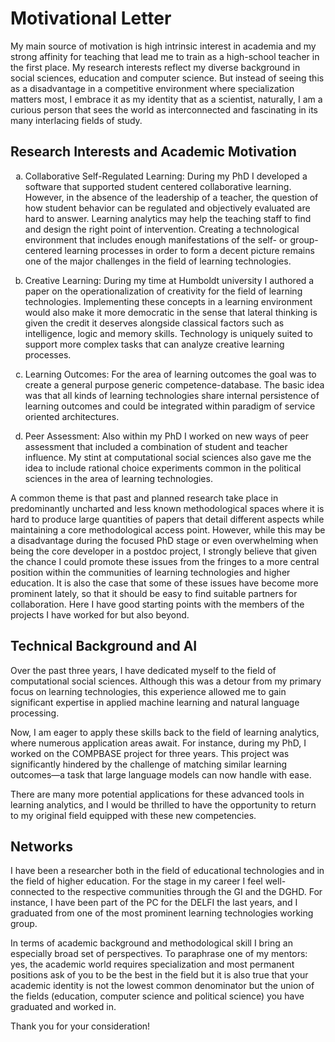 # Motivational Letter

My main source of motivation is high intrinsic interest in academia and my strong affinity for teaching  that lead me to train as a high-school teacher in the first place.
My research interests reflect my diverse background in social sciences, education and computer science. But instead of seeing this as a disadvantage in a competitive environment where specialization matters most, I embrace it as my identity that as a scientist, naturally, I am a curious person that sees the world as interconnected and fascinating in its many interlacing fields of study.

## Research Interests and Academic Motivation

 (a) Collaborative Self-Regulated Learning:  During my PhD I developed a software that supported student centered collaborative learning. However, in the absence of the leadership of a teacher, the question of how student behavior can be regulated and objectively evaluated are hard to answer. Learning analytics may help the teaching staff to find and design the right point of intervention. Creating a technological environment that includes enough manifestations of the self- or group-centered learning processes in order to form a decent picture remains one of the major challenges in the field of learning technologies.

(b) Creative Learning: During my time at Humboldt university I authored a paper on the operationalization of creativity for the field of learning technologies. Implementing these concepts in a learning environment would also make it more democratic in the sense that lateral thinking is given the credit it deserves alongside classical factors such as intelligence, logic and memory skills. Technology is uniquely suited to support more complex tasks that can analyze creative learning processes.

(c) Learning Outcomes: For the area of learning outcomes the goal was to create a general purpose generic competence-database. The basic idea was that all kinds of learning technologies share internal persistence of learning outcomes and could be integrated within paradigm of service oriented architectures.

(d) Peer Assessment: Also within my PhD I worked on new ways of peer assessment that included a combination of student and teacher influence. My stint at computational social sciences also gave me the idea to include rational choice experiments common in the political sciences in the area of learning technologies.

A common theme is that past and planned research take place in predominantly uncharted and less known methodological spaces where it is hard to produce large quantities of papers that detail different aspects while maintaining a core methodological access point. However, while this may be a disadvantage during the focused PhD stage or even overwhelming when being the core developer in a postdoc project, I strongly believe that given the chance I could promote these issues from the fringes to a more central position within the communities of learning technologies and higher education. It is also the case that some of these issues have become more prominent lately, so that it should be easy to find suitable partners for collaboration. Here I have good starting points with the members of the projects I have worked for but also beyond.

## Technical Background and AI

Over the past three years, I have dedicated myself to the field of computational social sciences. Although this was a detour from my primary focus on learning technologies, this experience allowed me to gain significant expertise in applied machine learning and natural language processing.

Now, I am eager to apply these skills back to the field of learning analytics, where numerous application areas await. For instance, during my PhD, I worked on the COMPBASE project for three years. This project was significantly hindered by the challenge of matching similar learning outcomes—a task that large language models can now handle with ease.

There are many more potential applications for these advanced tools in learning analytics, and I would be thrilled to have the opportunity to return to my original field equipped with these new competencies.

## Networks

I have been a researcher both in the field of educational technologies and in the field of higher education. For the stage in my career I feel well-connected to the respective communities through the GI and the DGHD. For instance, I have been part of the PC for the DELFI the last years, and I graduated from one of the most prominent learning technologies working group.

In terms of academic background and methodological skill I bring an especially broad set of perspectives. To paraphrase one of my mentors: yes, the academic world requires specialization and most permanent positions ask of you to be the best in the field but it is also true that your academic identity is not the lowest common denominator but the union of the fields (education, computer science and political science) you have graduated and worked in.


Thank you for your consideration!


```{=latex}
\includepdf[pages=-]{C:/Users/dehnejn/Dropbox/Karriere/Arbeitszeugnisse/arbeitszeugnis_ulrike.pdf}
```

